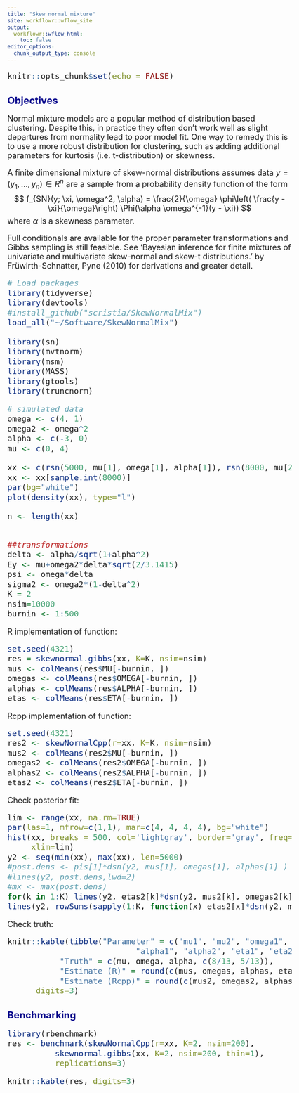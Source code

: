 ```yaml
---
title: "Skew normal mixture"
site: workflowr::wflow_site
output:
  workflowr::wflow_html:
    toc: false
editor_options:
  chunk_output_type: console
---
```




<style type="text/css">

body{ /* Normal  */
      font-size: 18px;
  }
td {  /* Table  */
  font-size: 8px;
}
h1.title {
  font-size: 38px;
  color: DarkRed;
}
h1 { /* Header 1 */
  font-size: 28px;
  color: DarkBlue;
}
h2 { /* Header 2 */
    font-size: 22px;
  color: DarkBlue;
}
h3 { /* Header 3 */
  font-size: 18px;
  font-family: "Times New Roman", Times, serif;
  color: DarkBlue;
}
code.r{ /* Code block */
    font-size: 18px;
}
pre { /* Code block - determines code spacing between lines */
    font-size: 14px;
}
</style>


```r
knitr::opts_chunk$set(echo = FALSE)
```

## Objectives

Normal mixture models are a popular method of distribution based clustering.
Despite this, in practice they often don't work well as slight departures
from normality lead to poor model fit. One way to remedy this is to use a more
robust distribution for clustering, such as adding additional parameters
for kurtosis (i.e. t-distribution) or skewness.

A finite dimensional mixture of skew-normal distributions assumes data
$y = (y_1, \ldots, y_n) \in R^n$ are a sample from a probability density function
of the form
$$
  f_{SN}(y; \xi, \omega^2, \alpha) = \frac{2}{\omega}
  \phi\left( \frac{y - \xi}{\omega}\right) \Phi(\alpha \omega^{-1}(y - \xi))
$$
where $\alpha$ is a skewness parameter.

Full conditionals are available for the proper parameter transformations and
Gibbs sampling is still feasible. See
'Bayesian inference for finite mixtures of univariate and multivariate skew-normal and skew-t distributions.'
by Früwirth-Schnatter, Pyne (2010) for derivations and greater detail.

```r
# Load packages
library(tidyverse)
library(devtools)
#install_github("scristia/SkewNormalMix")
load_all("~/Software/SkewNormalMix")

library(sn)
library(mvtnorm)
library(msm)
library(MASS)
library(gtools)
library(truncnorm)
```

```r
# simulated data
omega <- c(4, 1)
omega2 <- omega^2
alpha <- c(-3, 0)
mu <- c(0, 4)

xx <- c(rsn(5000, mu[1], omega[1], alpha[1]), rsn(8000, mu[2], omega[2], alpha[2]))
xx <- xx[sample.int(8000)]
par(bg="white")
plot(density(xx), type="l")

n <- length(xx)


##transformations
delta <- alpha/sqrt(1+alpha^2)
Ey <- mu+omega2*delta*sqrt(2/3.1415)
psi <- omega*delta
sigma2 <- omega2*(1-delta^2)
K = 2
nsim=10000
burnin <- 1:500
```

R implementation of function:

```r
set.seed(4321)
res = skewnormal.gibbs(xx, K=K, nsim=nsim)
mus <- colMeans(res$MU[-burnin, ])
omegas <- colMeans(res$OMEGA[-burnin, ])
alphas <- colMeans(res$ALPHA[-burnin, ])
etas <- colMeans(res$ETA[-burnin, ])

```

Rcpp implementation of function:

```r
set.seed(4321)
res2 <- skewNormalCpp(r=xx, K=K, nsim=nsim)
mus2 <- colMeans(res2$MU[-burnin, ])
omegas2 <- colMeans(res2$OMEGA[-burnin, ])
alphas2 <- colMeans(res2$ALPHA[-burnin, ])
etas2 <- colMeans(res2$ETA[-burnin, ])
```

Check posterior fit:

```r
lim <- range(xx, na.rm=TRUE)
par(las=1, mfrow=c(1,1), mar=c(4, 4, 4, 4), bg="white")
hist(xx, breaks = 500, col='lightgray', border='gray', freq=FALSE, main="",
     xlim=lim)
y2 <- seq(min(xx), max(xx), len=5000)
#post.dens <- pis[1]*dsn(y2, mus[1], omegas[1], alphas[1] ) + pis[2]*dsn(y2, mus[2], omegas[2], alphas[2])
#lines(y2, post.dens,lwd=2)
#mx <- max(post.dens)
for(k in 1:K) lines(y2, etas2[k]*dsn(y2, mus2[k], omegas2[k], alphas2[k] ), col="gray40", lty=2, lwd=2)
lines(y2, rowSums(sapply(1:K, function(x) etas2[x]*dsn(y2, mus2[x], omegas2[x], alphas2[x]))), col="skyblue3", lwd=2)
```

Check truth:

```r
knitr::kable(tibble("Parameter" = c("mu1", "mu2", "omega1", "omega2",
                           "alpha1", "alpha2", "eta1", "eta2"),
           "Truth" = c(mu, omega, alpha, c(8/13, 5/13)),
           "Estimate (R)" = round(c(mus, omegas, alphas, etas), 2),
           "Estimate (Rcpp)" = round(c(mus2, omegas2, alphas2, etas2),2)),
      digits=3)

```

## Benchmarking
```r
library(rbenchmark)
res <- benchmark(skewNormalCpp(r=xx, K=2, nsim=200),
          skewnormal.gibbs(xx, K=2, nsim=200, thin=1),
          replications=3)
```

```r
knitr::kable(res, digits=3)
```
